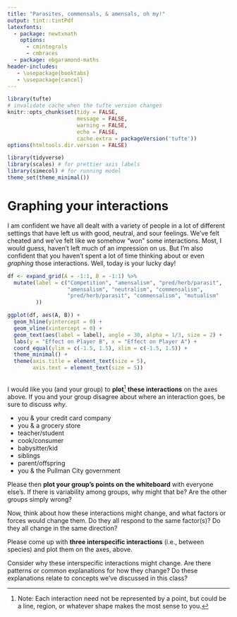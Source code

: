 ```yaml
---
title: "Parasites, commensals, & amensals, oh my!"
output: tint::tintPdf
latexfonts:
  - package: newtxmath
    options: 
      - cmintegrals
      - cmbraces
  - package: ebgaramond-maths
header-includes:
   - \usepackage{booktabs}
   - \usepackage{cancel}
---
```


```r
library(tufte)
# invalidate cache when the tufte version changes
knitr::opts_chunk$set(tidy = FALSE, 
                      message = FALSE, 
                      warning = FALSE,
                      echo = FALSE,
                      cache.extra = packageVersion('tufte'))
options(htmltools.dir.version = FALSE)
```

```r
library(tidyverse)
library(scales) # for prettier axis labels
library(simecol) # for running model 
theme_set(theme_minimal())
```

# Graphing your interactions
I am confident we have all dealt with a variety of people in a lot of different settings that have left us with good, neutral, and sour feelings. We've felt cheated and we've felt like we somehow "won" some interactions. Most, I would guess, haven't left much of an impression on us. But I'm also confident that you haven't spent a lot of time thinking about or even _graphing_ those interactions. Well, today is your lucky day!

```r
df <- expand_grid(A = -1:1, B = -1:1) %>% 
  mutate(label = c("Competition", "amensalism", "pred/herb/parasit",
                   "amensalism", "neutralism", "commensalism",
                   "pred/herb/parasit", "commensalism", "mutualism"
         ))

ggplot(df, aes(A, B)) + 
  geom_hline(yintercept = 0) + 
  geom_vline(xintercept = 0) + 
  geom_text(aes(label = label), angle = 30, alpha = 1/3, size = 2) + 
  labs(y = "Effect on Player B", x = "Effect on Player A") +
  coord_equal(ylim = c(-1.5, 1.5), xlim = c(-1.5, 1.5)) +
  theme_minimal() + 
  theme(axis.title = element_text(size = 5), 
        axis.text = element_text(size = 5))
  
```

I would like you (and your group) to **plot**^[Note: Each interaction need not be represented by a point, but could be a line, region, or whatever shape makes the most sense to you.] **these  interactions** on the axes above. If you and your group disagree about where an interaction goes, be sure to discuss _why_. 

* you & your credit card company
* you & a grocery store
* teacher/student
* cook/consumer
* babysitter/kid
* siblings
* parent/offspring
* you & the Pullman City government

Please then **plot your group's points on the whiteboard** with everyone else's. If there is variability among groups, why might that be? Are the other groups simply wrong?

Now, think about how these interactions might change, and what factors or forces would change them. Do they all respond to the same factor(s)? Do they all change in the same direction?

Please come up with **three interspecific interactions** (i.e., between species) and plot them on the axes, above. 

Consider why these interspecific interactions might change. Are there patterns or common explanations for how they change? Do these explanations relate to concepts we've discussed in this class?
